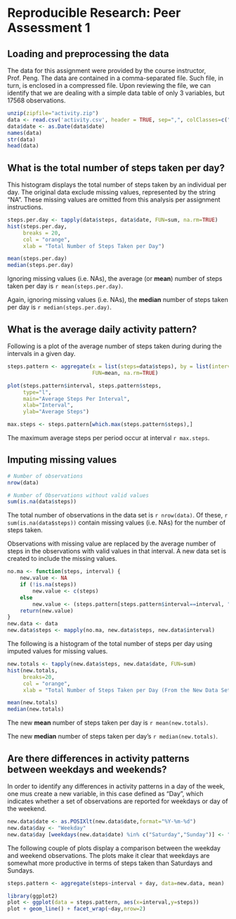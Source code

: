 # Reproducible Research: Peer Assessment 1

## Loading and preprocessing the data
The data for this assignment were provided by the course instructor, Prof. Peng. The data are contained in a comma-separated file. Such file, in turn, is enclosed in a compressed file. Upon reviewing the file, we can identify that we are dealing with a simple data table of only 3 variables, but 17568 observations.

```r
unzip(zipfile="activity.zip")
data <- read.csv('activity.csv', header = TRUE, sep=",", colClasses=c("numeric", "character", "numeric"))
data$date <- as.Date(data$date)
names(data)
str(data)
head(data)
```

## What is the total number of steps taken per day?
This histogram displays the total number of steps taken by an individual per day. The original data exclude missing values, represented by the string "NA". These missing values are omitted from this analysis per assignment instructions.
```r
steps.per.day <- tapply(data$steps, data$date, FUN=sum, na.rm=TRUE)
hist(steps.per.day,
     breaks = 20,
     col = "orange",
     xlab = "Total Number of Steps Taken per Day")

mean(steps.per.day)
median(steps.per.day) 
```

Ignoring missing values (i.e. NAs), the average (or **mean**) number of steps taken per day is `r mean(steps.per.day)`.

Again, ignoring missing values (i.e. NAs), the **median** number of steps taken per day is `r median(steps.per.day)`.

## What is the average daily activity pattern?
Following is a plot of the average number of steps taken during during the intervals in a given day.
```r
steps.pattern <- aggregate(x = list(steps=data$steps), by = list(interval=data$interval),
                           FUN=mean, na.rm=TRUE)

plot(steps.pattern$interval, steps.pattern$steps,
     type="l",
     main="Average Steps Per Interval",
     xlab="Interval",
     ylab="Average Steps")

max.steps <- steps.pattern[which.max(steps.pattern$steps),]

```

The maximum average steps per period occur at interval `r max.steps`.

## Imputing missing values
```r
# Number of observations
nrow(data)

# Number of Observations without valid values
sum(is.na(data$steps))
```
The total number of observations in the data set is `r nrow(data)`. Of these, `r sum(is.na(data$steps))` contain missing values (i.e. NAs) for the number of steps taken.

Observations with missing value are replaced by the average number of steps in the observations with valid values in that interval. A new data set is created to include the missing values.

```r
no.ma <- function(steps, interval) {
    new.value <- NA
    if (!is.na(steps))
        new.value <- c(steps)
    else
        new.value <- (steps.pattern[steps.pattern$interval==interval, "steps"])
    return(new.value)
}
new.data <- data
new.data$steps <- mapply(no.ma, new.data$steps, new.data$interval)
```



The following is a histogram of the total number of steps per day using imputed values for missing values.
```r
new.totals <- tapply(new.data$steps, new.data$date, FUN=sum)
hist(new.totals,
     breaks=20,
     col = "orange",
     xlab = "Total Number of Steps Taken per Day (From the New Data Set)")

mean(new.totals)
median(new.totals) 

```

The new **mean** number of steps taken per day is `r mean(new.totals)`.

The new **median** number of steps taken per day's `r median(new.totals)`.

## Are there differences in activity patterns between weekdays and weekends?

In order to identify any differences in activity patterns in a day of the week, one mus create a new variable, in this case defined as "Day", which indicates whether a set of observations are reported for weekdays or day of the weekend.
``` r
new.data$date <- as.POSIXlt(new.data$date,format="%Y-%m-%d")
new.data$day <- "Weekday"
new.data$day [weekdays(new.data$date) %in% c("Saturday","Sunday")] <- "Weekend"
```


The following couple of plots display a comparison between the weekday and weekend observations. The plots make it clear that weekdays are somewhat more productive in terms of steps taken than Saturdays and Sundays.  

``` r
steps.pattern <- aggregate(steps~interval + day, data=new.data, mean)

library(ggplot2)
plot <- ggplot(data = steps.pattern, aes(x=interval,y=steps)) 
plot + geom_line() + facet_wrap(~day,nrow=2)
```
